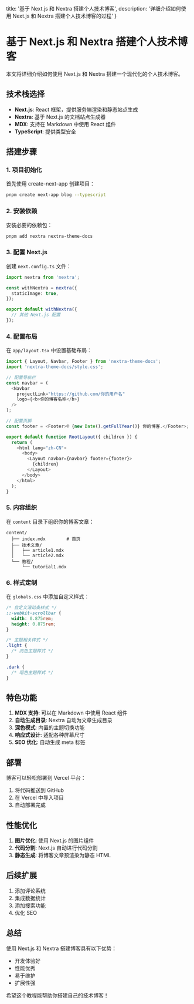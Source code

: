  title: '基于 Next.js 和 Nextra 搭建个人技术博客',
  description: '详细介绍如何使用 Next.js 和 Nextra 搭建个人技术博客的过程'
}

# 基于 Next.js 和 Nextra 搭建个人技术博客

本文将详细介绍如何使用 Next.js 和 Nextra 搭建一个现代化的个人技术博客。

## 技术栈选择

- **Next.js**: React 框架，提供服务端渲染和静态站点生成
- **Nextra**: 基于 Next.js 的文档站点生成器
- **MDX**: 支持在 Markdown 中使用 React 组件
- **TypeScript**: 提供类型安全

## 搭建步骤

### 1. 项目初始化

首先使用 create-next-app 创建项目：

```bash
pnpm create next-app blog --typescript
```

### 2. 安装依赖

安装必要的依赖包：

```bash
pnpm add nextra nextra-theme-docs
```

### 3. 配置 Next.js

创建 `next.config.ts` 文件：

```typescript
import nextra from 'nextra';

const withNextra = nextra({
  staticImage: true,
});

export default withNextra({
  // 其他 Next.js 配置
});
```

### 4. 配置布局

在 `app/layout.tsx` 中设置基础布局：

```typescript
import { Layout, Navbar, Footer } from 'nextra-theme-docs';
import 'nextra-theme-docs/style.css';

// 配置导航栏
const navbar = (
  <Navbar
    projectLink="https://github.com/你的用户名"
    logo={<b>你的博客名称</b>}
  />
);

// 配置页脚
const footer = <Footer>© {new Date().getFullYear()} 你的博客.</Footer>;

export default function RootLayout({ children }) {
  return (
    <html lang="zh-CN">
      <body>
        <Layout navbar={navbar} footer={footer}>
          {children}
        </Layout>
      </body>
    </html>
  );
}
```

### 5. 内容组织

在 `content` 目录下组织你的博客文章：

```
content/
  ├── index.mdx        # 首页
  ├── 技术文章/
  │   ├── article1.mdx
  │   └── article2.mdx
  └── 教程/
      └── tutorial1.mdx
```

### 6. 样式定制

在 `globals.css` 中添加自定义样式：

```css
/* 自定义滚动条样式 */
::-webkit-scrollbar {
  width: 0.875rem;
  height: 0.875rem;
}

/* 主题相关样式 */
.light {
  /* 亮色主题样式 */
}

.dark {
  /* 暗色主题样式 */
}
```

## 特色功能

1. **MDX 支持**: 可以在 Markdown 中使用 React 组件
2. **自动生成目录**: Nextra 自动为文章生成目录
3. **深色模式**: 内置的主题切换功能
4. **响应式设计**: 适配各种屏幕尺寸
5. **SEO 优化**: 自动生成 meta 标签

## 部署

博客可以轻松部署到 Vercel 平台：

1. 将代码推送到 GitHub
2. 在 Vercel 中导入项目
3. 自动部署完成

## 性能优化

1. **图片优化**: 使用 Next.js 的图片组件
2. **代码分割**: Next.js 自动进行代码分割
3. **静态生成**: 将博客文章预渲染为静态 HTML

## 后续扩展

1. 添加评论系统
2. 集成数据统计
3. 添加搜索功能
4. 优化 SEO

## 总结

使用 Next.js 和 Nextra 搭建博客具有以下优势：

- 开发体验好
- 性能优秀
- 易于维护
- 扩展性强

希望这个教程能帮助你搭建自己的技术博客！ 